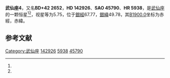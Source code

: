 {{Starbox begin
| name = 武仙座4
}}
{{Starbox observe
| epoch = [[J2000.0|J2000.0]]
| constell = [[武仙座|武仙座]]<ref name=SIMBAD>{{cite web
 | url=http://simbad.u-strasbg.fr/simbad/sim-id?Ident=HR+5938
 | title=Pulsating variable Star
 | publisher=Centre de Données astronomiques de Strasbourg
 | work=SIMBAD
 | accessdate=2012-07-13
 | archive-date=2016-03-17
 | archive-url=https://web.archive.org/web/20160317131009/http://simbad.u-strasbg.fr/simbad/sim-id?Ident=HR+5938
 | dead-url=no
 }}</ref><ref name=DATA>{{cite web
 | url=http://vizier.u-strasbg.fr/viz-bin/VizieR-5?-out.add=.&-source=5050&-corr=PK=HR&-out.max=9999&HR=5938
 | title=VizieR Detailed Page
 | accessdate=2012-07-13
 | archive-date=2016-03-05
 | archive-url=https://web.archive.org/web/20160305045505/http://vizier.u-strasbg.fr/viz-bin/VizieR-5?-out.add=.&-source=5050&-corr=PK=HR&-out.max=9999&HR=5938
 | dead-url=no
 }}</ref>
| 星官 = 
| ra = {{RA|15|55|30.6}}<ref name=SIMBAD /><ref name=DATA />
| dec = {{DEC|+42|33|58}}<ref name=SIMBAD /><ref name=DATA />
| appmag_v = 5.75<ref name=SIMBAD /><ref name=DATA />
}}
{{Starbox character
| class = B9pe<ref name=SIMBAD /><ref name=DATA />
| b-v = -0.11<ref name=SIMBAD /><ref name=DATA />
| u-b = -0.41<ref name=SIMBAD /><ref name=DATA />
| r-i = -0.18<ref name=SIMBAD /><ref name=DATA />
| variable = 
}}
{{Starbox astrometry
| radial_v = -0.41
| prop_mo_ra = -17
| parallax = 
| p_error = 
}}
{{Starbox catalog
| names =BD+42 2652，[[SAO星表|SAO]] 45790，[[HD星表|HD]] 142926，[[HR星表|HR]] 5938}}
{{Starbox reference |Simbad=HR+5938}}
{{Starbox end}}

'''武仙座4'''，又名'''BD+42 2652'''，'''HD 142926'''、'''SAO 45790'''、'''HR 5938'''，是[[武仙座|武仙座]]的一颗恒星<ref name=SIMBAD /><ref name=DATA />，视星等为5.75，位于[[銀道座標系|銀經]]67.77，[[銀道座標系|銀緯]]49.78，其[[B1900.0|B1900.0]]坐标为赤經{{RA|15|52|8.5}}，赤緯{{DEC|+42|49.78|25}}。

== 参考文献 ==
{{reflist}}

{{star-stub}}

{{武仙座恒星}}
[[Category:武仙座|Category:武仙座]]
[[Category:HD和HDE天體|142926]]
[[Category:HR天體|5938]]
[[Category:SAO天體|45790]]